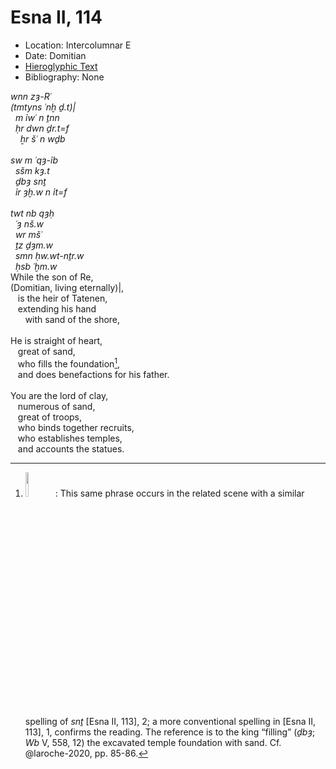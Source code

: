 # Esna II, 114 {-}

<style>
  .col2 {
    columns: 2 300px;         /* number of columns and width in pixels*/
    -webkit-columns: 2 300px; /* chrome, safari */
    -moz-columns: 2 300px;    /* firefox */
    -webkit-column-break-inside: avoid;
    -page-break-inside: avoid;
    -break-inside: avoid;
  }

</style>


- Location: Intercolumnar E
- Date: Domitian
- [Hieroglyphic Text](https://www.ifao.egnet.net/uploads/publications/enligne/Temples-Esna002.pdf#page=290){target="_blank"}
- Bibliography: None

<div class="col2">

| *wnn zȝ-Rʿ*  
| *(tmtyns ʿnḫ ḏ.t)|*  
|   *m ỉwʿ n ṯnn*  
|   *ḥr dwn ḏr.t=f *  
|     *ẖr šʿ n wḏb*  
|       
| *sw m ʿqȝ-ỉb*  
|   *sšm kȝ.t*  
|   *ḏbȝ snṯ*  
|   *ỉr ȝḫ.w n ỉt=f*  
| 
| *twt nb qȝḥ*  
|   *ʿȝ nš.w*  
|   *wr mšʿ*  
|   *ṯz ḏȝm.w*  
|   *smn ḥw.wt-nṯr.w*  
|   *ḥsb ʿḫm.w*  

| While the son of Re,  
| (Domitian, living eternally)|,  
|    is the heir of Tatenen,  
|    extending his hand  
|       with sand of the shore,
|  
| He is straight of heart,
|    great of sand,
|    who fills the foundation[^fn-0],
|    and does benefactions for his father.
|
| You are the lord of clay,
|    numerous of sand,
|    great of troops,  
|    who binds together recruits,
|    who establishes temples,
|    and accounts the statues.
|   


</div>

[^fn-0]: ![](images/114_1.png){width=10%}: This same phrase occurs in the related scene with a similar spelling of *snṯ* [Esna II, 113], 2; a more conventional spelling in [Esna II, 113], 1, confirms the reading. The reference is to the king "filling" (*ḏbȝ*; *Wb* V, 558, 12) the excavated temple foundation with sand. Cf. @laroche-2020, pp. 85-86.
